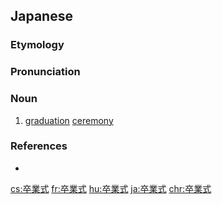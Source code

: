 ==Japanese==
{{ja-kanjitab|そつ|ぎょう|しき|yomi=on}}

===Etymology===
{{suffix|卒業|式|lang=ja|t1=graduation|t2=ceremony|sort=そつぎょうしき}}

===Pronunciation===
{{ja-pron|そつぎょうしき}}

===Noun===
{{ja-noun|そつぎょうしき}}

# [[graduation]] [[ceremony]]

===References===
* {{R:Shogakukan}}

[[cs:卒業式]]
[[fr:卒業式]]
[[hu:卒業式]]
[[ja:卒業式]]
[[chr:卒業式]]
